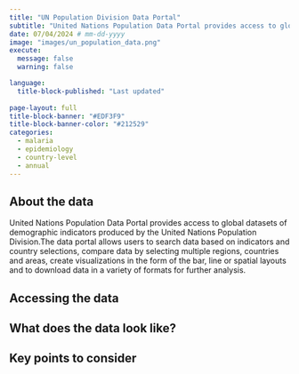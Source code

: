 ```yaml
---
title: "UN Population Division Data Portal"
subtitle: "United Nations Population Data Portal provides access to global datasets of demographic indicators produced by the United Nations Population Division."
date: 07/04/2024 # mm-dd-yyyy
image: "images/un_population_data.png"
execute:
  message: false
  warning: false

language: 
  title-block-published: "Last updated"
  
page-layout: full
title-block-banner: "#EDF3F9"
title-block-banner-color: "#212529"
categories:
  - malaria
  - epidemiology
  - country-level
  - annual
---
```


## About the data

United Nations Population Data Portal provides access to global datasets of demographic indicators produced by the United Nations Population Division.The data portal allows users to search data based on indicators and country selections, compare data by selecting multiple regions, countries and areas, create visualizations in the form of the bar, line or spatial layouts and to download data in a variety of formats for further analysis.

## Accessing the data


## What does the data look like?


## Key points to consider